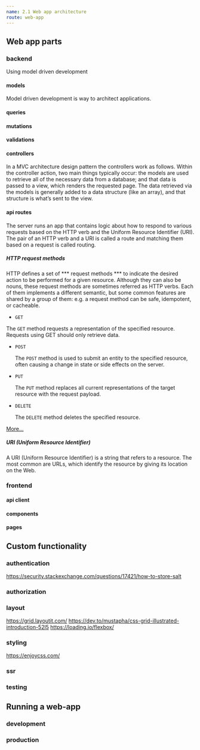 ```yaml
---
name: 2.1 Web app architecture
route: web-app
---
```


## Web app parts

### backend
Using model driven development

#### models
Model driven development is way to architect applications.

#### queries

#### mutations

#### validations

#### controllers

In a MVC architecture design pattern the controllers work as follows.
Within the controller action, two main things typically occur: the models are used to retrieve all of the necessary data from a database; and that data is passed to a view, which renders the requested page. The data retrieved via the models is generally added to a data structure (like an array), and that structure is what’s sent to the view.



#### api routes

The server runs an app that contains logic about how to respond to various requests based on the HTTP verb and the Uniform Resource Identifier (URI). The pair of an HTTP verb and a URI is called a route and matching them based on a request is called routing.

##### HTTP request methods

HTTP defines a set of *** request methods *** to indicate the desired action to be performed for a given resource. Although they can also be nouns, these request methods are sometimes referred as HTTP verbs. Each of them implements a different semantic, but some common features are shared by a group of them: e.g. a request method can be safe, idempotent, or cacheable.

*     GET

 The ```GET``` method requests a representation of the specified resource. Requests using GET should only retrieve data.


*     POST

    The ```POST``` method is used to submit an entity to the specified resource, often causing a change in state or side effects on the server.


*     PUT

    The ```PUT``` method replaces all current representations of the target resource with the request payload.


*     DELETE

    The ```DELETE``` method deletes the specified resource.



[More...](https://developer.mozilla.org/en-US/docs/Web/HTTP/Methods)

##### URI (Uniform Resource Identifier)

A URI (Uniform Resource Identifier) is a string that refers to a resource. The most common are URLs, which identify the resource by giving its location on the Web.

### frontend

#### api client

#### components

#### pages


## Custom functionality

### authentication
https://security.stackexchange.com/questions/17421/how-to-store-salt
### authorization

### layout
https://grid.layoutit.com/
https://dev.to/mustapha/css-grid-illustrated-introduction-52l5
https://loading.io/flexbox/

### styling
https://enjoycss.com/
### ssr

### testing

## Running a web-app

### development

### production

